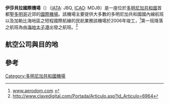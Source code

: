 {{expand|time=2015-03-06T15:59:33+00:00}}
{{Infobox airport
| name         = 伊莎貝拉國際機場<br>{{small|Aeropuerto Internacional Dr. Joaquin Balaguer}}<ref name="caribbeanjet">[http://www.caribbeanjet.com/en/airports/la_isabela_airport.php www.caribbeanjet.com] {{webarchive|url=https://web.archive.org/web/20070928072240/http://www.caribbeanjet.com/en/airports/la_isabela_airport.php |date=2007-09-28 }}</ref><br>La Isabela International Airport
| nativename   = 
| image        = 
| IATA         = JBQ
| ICAO         = MDJB
| type         = 民用
| owner        = 
| operator     = [http://www.aerodom.com/ Aerodom]
| hub          = 
* {{link-en|世紀航空|Air Century}}
* {{link-en|專業航空服務|Servicios Aéreos Profesionales}}
| city         = {{DOM}} [[聖多明哥|聖多明哥]]
| location     = {{DOM}} {{tsl|en|La Isabela||伊莎貝拉}}
| elevation-f  = 30
| elevation-m  = 15
| website      = 
| latd  =  18 | latm  = 34 | lats  = 32 | latNS  = N
| longd = 069 | longm = 58 | longs = 53 | longEW = W
| coordinates_region     = DO
| pushpin_map            = Dominican Republic
| pushpin_relief         = yes
| pushpin_mapsize        = 220
| pushpin_map_caption    = 機場在多明尼加共和國的位置
| pushpin_label          = '''MDJB'''
| pushpin_label_position = top
| r1-number    = 01/19
| r1-length-f  = 5,249
| r1-length-m  = 1,500
| r1-surface   = [[瀝青|瀝青]]
| stat-year    = 2012
| stat1-header = 航班流量
| stat1-data   = 3,703
| stat2-header = 旅客流量
| stat2-data   = 48,732
| stat3-header = 基地班機數量
| stat3-data   = 57
| footnotes    = 資料來源：[http://www.bancentral.gov.do/estadisticas.asp?a=Sector_Turismo 多明尼加共和國 統計處]
}}
'''伊莎貝拉國際機場'''（{{lang-es|'''Aeropuerto Internacional Dr. Joaquin Balaguer'''}}）（[[IATA|IATA]]: JBQ, [[ICAO|ICAO]]: MDJB）是一座位於[[多明尼加共和國|多明尼加共和國]]首都[[聖多明哥|聖多明哥]]近郊{{tsl|en|La Isabela||伊莎貝拉}}的[[國際機場|國際機場]]。該機場主要提供大多數的多明尼加共和國國內線航班以及加勒比海地區之短程國際航線的民航業務該機場於2006年竣工，<ref>[http://www.aerodom.com/2005/aeropuertos_laisabela.htm www.aerodom.com] {{webarchive|url=https://web.archive.org/web/20070703042422/http://www.aerodom.com/2005/aeropuertos_laisabela.htm |date=2007-07-03 }}</ref>第一班降落之航班為由[[海地|海地]][[太子港|太子港]]出發之航班。<ref>http://www.clavedigital.com/Portada/Articulo.asp?Id_Articulo=6964{{dead link|date=2017年11月 |bot=InternetArchiveBot |fix-attempted=yes }}</ref>

==航空公司與目的地==
{{Airport-dest-list
|{{nowrap|{{flagicon|DOM}} {{link-en|世紀航空|Air Century}}（Y2）}} | '''國內線：'''{{link-en|普拉塔港|Gregorio Luperón International Airport}}、{{link-en|葡塔卡納|Punta Cana International Airport}}、{{link-en|聖地牙哥 (多明尼加)|Cibao International Airport}}<BR>'''國際線：'''[[路易斯·穆尼奧斯·馬林國際機場|聖胡安]]<BR>'''季節性：'''{{link-en|巴拉奧納|María Montez International Airport}}<BR>'''包機：'''[[維爾伯德國際機場|安地卡]]、[[格蘭特利·亞當斯國際機場|橋鎮]]、{{link-en|孔斯坦薩|Constanza Airport}}、[[何塞·馬蒂國際機場|哈瓦那]]、{{link-en|奧爾金|Frank País Airport}}、[[勞德岱堡-好萊塢國際機場|勞德岱堡/好萊塢]]、[[邁阿密國際機場|邁阿密]]、[[林丁平德林國際機場|拿索]]、[[普羅維登西亞萊斯國際機場|普羅維登西亞萊斯]]、[[朱麗安娜公主國際機場|荷屬聖馬丁]]、{{link-en|巴拉德羅|Juan Gualberto Gómez Airport}}
|{{nowrap|{{flagicon|DOM}} {{link-en|越島航空|Air Inter Island}}}} | {{link-en|葡塔卡納|Punta Cana International Airport}}
|{{flagicon|DOM}} {{link-en|專業航空服務|Servicios Aéreos Profesionales}} |'''包機：'''[[路易斯·穆尼奧斯·馬林國際機場|聖胡安]]、{{link-en|葡塔卡納|Punta Cana International Airport}}、{{link-en|聖地牙哥 (多明尼加)|Cibao International Airport}}、[[維爾伯德國際機場|安地卡]]、{{link-en|阿瓜迪亞|Rafael Hernández Airport}}、[[碧翠斯女王國際機場|阿魯巴]]、[[格蘭特利·亞當斯國際機場|巴貝多]]、[[埃爾多拉多國際機場|波哥大]]、[[坎昆國際機場|坎昆]]、[[邁克蒂亞西蒙·玻利瓦爾國際機場|卡拉卡斯]]、{{link-en|科科島|Cayo Coco Airport}}、[[庫拉索國際機場|庫拉索]]、[[歐文·羅勃茲國際機場|大開曼]]、{{link-en|瑪格麗塔島|Santiago Mariño Caribbean International Airport}}、[[馬丁尼克-亞米-凱薩國際機場|馬丁尼克]]、[[邁阿密國際機場|邁阿密]]、{{link-en|蒙特哥貝|Sangster International Airport}}、{{link-en| 山美納-阿羅約巴里爾|Arroyo Barril Airport}}、[[安東尼奧·馬塞奧機場|古巴-聖地亞哥]]、[[朱麗安娜公主國際機場|荷屬聖馬丁]]、{{link-en|托爾托拉島|Terrance B. Lettsome International Airport}}、{{link-en|巴拉德羅|Juan Gualberto Gómez Airport}}
|{{flagicon|海地}} {{link-en|日出航空|Sunrise Airways}}（S6）| [[杜桑·盧維杜爾國際機場|太子港]]
|{{flagicon|PRI}} {{link-en|M&N航空|M&N Aviation}}|'''季節性包機：'''[[路易斯·穆尼奧斯·馬林國際機場|聖胡安]]
}}

==參考==
{{REFLIST}}


[[Category:多明尼加共和國機場|Category:多明尼加共和國機場]]